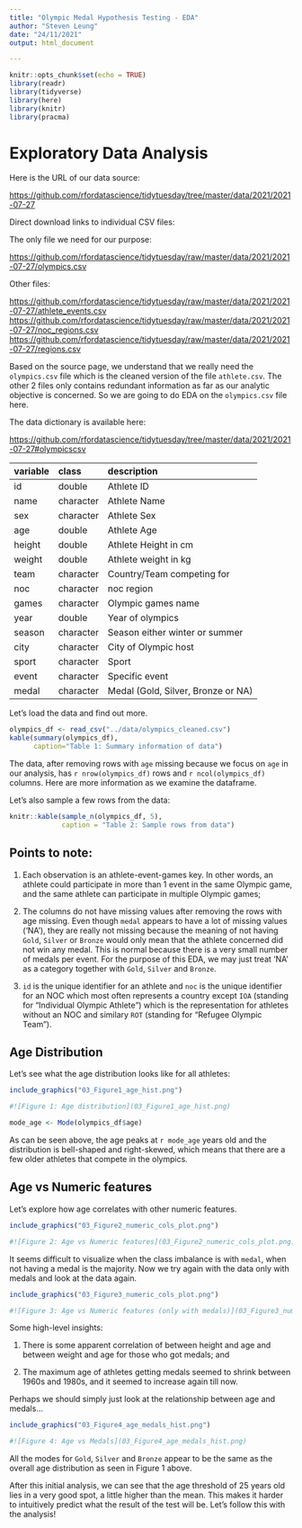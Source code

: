 ```yaml
---
title: "Olympic Medal Hypothesis Testing - EDA"
author: "Steven Leung"
date: "24/11/2021"
output: html_document

---
```


```r

knitr::opts_chunk$set(echo = TRUE)
library(readr)
library(tidyverse)
library(here)
library(knitr)
library(pracma)
```

# Exploratory Data Analysis

\label{sec:EDA}

Here is the URL of our data source:

<https://github.com/rfordatascience/tidytuesday/tree/master/data/2021/2021-07-27>

Direct download links to individual CSV files:

The only file we need for our purpose:

<https://github.com/rfordatascience/tidytuesday/raw/master/data/2021/2021-07-27/olympics.csv>

Other files:

<https://github.com/rfordatascience/tidytuesday/raw/master/data/2021/2021-07-27/athlete_events.csv> <https://github.com/rfordatascience/tidytuesday/raw/master/data/2021/2021-07-27/noc_regions.csv> <https://github.com/rfordatascience/tidytuesday/raw/master/data/2021/2021-07-27/regions.csv>

Based on the source page, we understand that we really need the `olympics.csv` file which is the cleaned version of the file `athlete.csv`. The other 2 files only contains redundant information as far as our analytic objective is concerned. So we are going to do EDA on the `olympics.csv` file here.

The data dictionary is available here:

<https://github.com/rfordatascience/tidytuesday/tree/master/data/2021/2021-07-27#olympicscsv>

| variable | class     | description                        |
|:---------|:----------|:-----------------------------------|
| id       | double    | Athlete ID                         |
| name     | character | Athlete Name                       |
| sex      | character | Athlete Sex                        |
| age      | double    | Athlete Age                        |
| height   | double    | Athlete Height in cm               |
| weight   | double    | Athlete weight in kg               |
| team     | character | Country/Team competing for         |
| noc      | character | noc region                         |
| games    | character | Olympic games name                 |
| year     | double    | Year of olympics                   |
| season   | character | Season either winter or summer     |
| city     | character | City of Olympic host               |
| sport    | character | Sport                              |
| event    | character | Specific event                     |
| medal    | character | Medal (Gold, Silver, Bronze or NA) |

Let's load the data and find out more.

```r
olympics_df <- read_csv("../data/olympics_cleaned.csv")
kable(summary(olympics_df),
      caption="Table 1: Summary information of data")
```



The data, after removing rows with `age` missing because we focus on `age` in our analysis, has `r nrow(olympics_df)` rows and `r ncol(olympics_df)` columns.  Here are more information as we examine the dataframe.

Let's also sample a few rows from the data:

```r
knitr::kable(sample_n(olympics_df, 5),
             caption = "Table 2: Sample rows from data")
```

## Points to note:

1. Each observation is an athlete-event-games key.  In other words, an athlete could participate in more than 1 event in the same Olympic game, and the same athlete can participate in multiple Olympic games;

2. The columns do not have missing values after removing the rows with age missing.  Even though `medal` appears to have a lot of missing values ('NA'), they are really not missing because the meaning of not having `Gold`, `Silver` or `Bronze` would only mean that the athlete concerned did not win any medal.  This is normal because there is a very small number of medals per event.  For the purpose of this EDA, we may just treat 'NA' as a category together with `Gold`, `Silver` and `Bronze`.

3. `id` is the unique identifier for an athlete and `noc` is the unique identifier for an NOC which most often represents a country except `IOA` (standing for "Individual Olympic Athlete") which is the representation for athletes without an NOC and similary `ROT` (standing for "Refugee Olympic Team").

## Age Distribution

Let's see what the age distribution looks like for all athletes:

```r
include_graphics("03_Figure1_age_hist.png")

#![Figure 1: Age distribution](03_Figure1_age_hist.png)
```

```r
mode_age <- Mode(olympics_df$age)
```

As can be seen above, the age peaks at `r mode_age` years old and the distribution is bell-shaped and right-skewed, which means that there are a few older athletes that compete in the olympics.

## Age vs Numeric features

Let's explore how age correlates with other numeric features.


```r
include_graphics("03_Figure2_numeric_cols_plot.png")

#![Figure 2: Age vs Numeric features](03_Figure2_numeric_cols_plot.png)
```

It seems difficult to visualize when the class imbalance is with `medal`, when not having a medal is the majority.  Now we try again with the data only with medals and look at the data again.

```r
include_graphics("03_Figure3_numeric_cols_plot.png")

#![Figure 3: Age vs Numeric features (only with medals)](03_Figure3_numeric_cols_plot.png)
```

Some high-level insights:

1. There is some apparent correlation of between height and age and between weight and age for those who got medals; and

2. The maximum age of athletes getting medals seemed to shrink between 1960s and 1980s, and it seemed to increase again till now.

Perhaps we should simply just look at the relationship between age and medals...

```r
include_graphics("03_Figure4_age_medals_hist.png")

#![Figure 4: Age vs Medals](03_Figure4_age_medals_hist.png)
```

All the modes for `Gold`, `Silver` and `Bronze` appear to be the same as the overall age distribution as seen in Figure 1 above.

After this initial analysis, we can see that the age threshold of 25 years old lies in a very good spot, a little higher than the mean. This makes it harder to intuitively predict what the result of the test will be. Let's follow this with the analysis!

